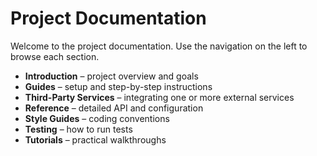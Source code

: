 # Project Documentation

Welcome to the project documentation. Use the navigation on the left to browse each section.

- **Introduction** – project overview and goals
- **Guides** – setup and step-by-step instructions
- **Third-Party Services** – integrating one or more external services
- **Reference** – detailed API and configuration
- **Style Guides** – coding conventions
- **Testing** – how to run tests
- **Tutorials** – practical walkthroughs
